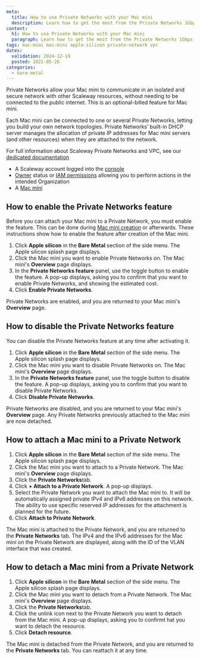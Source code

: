```yaml
---
meta:
  title: How to use Private Networks with your Mac mini
  description: Learn how to get the most from the Private Networks 1Gbps feature for your Mac mini. Find out how to activate the feature, attach your Mac mini to Private Networks, and enable secure communication with your other Scaleway resources.
content:
  h1: How to use Private Networks with your Mac mini
  paragraph: Learn how to get the most from the Private Networks 1Gbps feature for your Mac mini. Find out how to activate the feature, attach your Mac mini to Private Networks, and enable secure communication with your other Scaleway resources.
tags: mac-mini mac-mini apple-silicon private-network vpc
dates:
  validation: 2024-12-19
  posted: 2021-05-26
categories:
  - bare-metal
---
```


Private Networks allow your Mac mini to communicate in an isolated and secure network with other Scaleway resources, without needing to be connected to the public internet. This is an optional-billed feature for Mac mini.

Each Mac mini can be connected to one or several Private Networks, letting you build your own network topologies. Private Networks’ built-in DHCP server manages the allocation of private IP addresses for Mac mini servers (and other resources) when they are attached to the network.

For full information about Scaleway Private Networks and VPC, see our [dedicated documentation](/network/vpc/)

<Macro id="requirements" />

- A Scaleway account logged into the [console](https://console.scaleway.com)
- [Owner](/identity-and-access-management/iam/concepts/#owner) status or [IAM permissions](/identity-and-access-management/iam/concepts/#permission) allowing you to perform actions in the intended Organization
- A [Mac mini](/bare-metal/apple-silicon/how-to/create-mac-mini/)

## How to enable the Private Networks feature

Before you can attach your Mac mini to a Private Network, you must enable the feature. This can be done during [Mac mini creation](/bare-metal/apple-silicon/how-to/create-mac-mini/) or afterwards. These instructions show how to enable the feature after creation of the Mac mini.

1. Click **Apple silicon** in the **Bare Metal** section of the side menu. The Apple silicon splash page displays.
2. Click the Mac mini you want to enable Private Networks on. The Mac mini's **Overview** page displays.
3. In the **Private Networks feature** panel, use the <Icon name="toggle" /> toggle button to enable the feature.
    A pop-up displays, asking you to confirm that you want to enable Private Networks, and showing the estimated cost.
4. Click **Enable Private Networks**.

Private Networks are enabled, and you are returned to your Mac mini's **Overview** page.

## How to disable the Private Networks feature

You can disable the Private Networks feature at any time after activating it.

1. Click **Apple silicon** in the **Bare Metal** section of the side menu. The Apple silicon splash page displays.
2. Click the Mac mini you want to disable Private Networks on. The Mac mini's **Overview** page displays.
3. In the **Private Networks feature** panel, use the <Icon name="toggle" /> toggle button to disable the feature.
    A pop-up displays, asking you to confirm that you want to disable Private Networks.
4. Click **Disable Private Networks**.

Private Networks are disabled, and you are returned to your Mac mini's **Overview** page. Any Private Networks previously attached to the Mac mini are now detached. 

## How to attach a Mac mini to a Private Network

1. Click **Apple silicon** in the **Bare Metal** section of the side menu. The Apple silicon splash page displays.
2. Click the Mac mini you want to attach to a Private Network. The Mac mini's **Overview** page displays.
3. Click the **Private Networks**tab.
4. Click **+ Attach to a Private Network**. A pop-up displays.
5. Select the Private Network you want to attach the Mac mini to.  It will be automatically assigned private IPv4 and IPv6 addresses on this network. The ability to use specific reserved IP addresses for the attachment is planned for the future.
6. Click **Attach to Private Network**.

The Mac mini is attached to the Private Network, and you are returned to the **Private Networks** tab. The IPv4 and the IPv6 addresses for the Mac mini on the Private Network are displayed, along with the ID of the VLAN interface that was created.

## How to detach a Mac mini from a Private Network

1. Click **Apple silicon** in the **Bare Metal** section of the side menu. The Apple silicon splash page displays.
2. Click the Mac mini you want to detach from a Private Network. The Mac mini's **Overview** page displays.
3. Click the **Private Networks**tab.
4. Click the unlink icon <Icon name="unlink" /> next to the Private Network you want to detach from the Mac mini.
    A pop-up displays, asking you to confirmt hat you want to detach the resource.
5. Click **Detach resource**.

The Mac mini is detached from the Private Network, and you are returned to the **Private Networks** tab. You can reattach it at any time.
